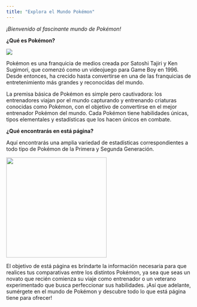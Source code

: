 ```yaml
---
title: "Explora el Mundo Pokémon"
---
```


*¡Bienvenido al fascinante mundo de Pokémon!*

**¿Qué es Pokémon?**

![](Img1.jpeg){fig-align="center"}

Pokémon es una franquicia de medios creada por Satoshi Tajiri y Ken Sugimori, que comenzó como un videojuego para Game Boy en 1996. Desde entonces, ha crecido hasta convertirse en una de las franquicias de entretenimiento más grandes y reconocidas del mundo.

La premisa básica de Pokémon es simple pero cautivadora: los entrenadores viajan por el mundo capturando y entrenando criaturas conocidas como Pokémon, con el objetivo de convertirse en el mejor entrenador Pokémon del mundo. Cada Pokémon tiene habilidades únicas, tipos elementales y estadísticas que los hacen únicos en combate.

**¿Qué encontrarás en está página?**

Aquí encontrarás una amplia variedad de estadísticas correspondientes a todo tipo de Pokémon de la Primera y Segunda Generación.

![](pikachu.png){fig-align="center" width="268"}

El objetivo de está página es brindarte la información necesaria para que realices tus comparativas entre los distintos Pokémon, ya sea que seas un novato que recién comienza su viaje como entrenador o un veterano experimentado que busca perfeccionar sus habilidades. ¡Así que adelante, sumérgete en el mundo de Pokémon y descubre todo lo que está página tiene para ofrecer!

